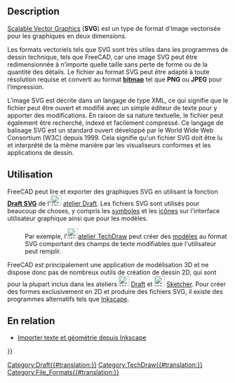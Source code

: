<languages/>
{{TOCright}}

== Description ==

[https://fr.wikipedia.org/wiki/Scalable_Vector_Graphics Scalable Vector Graphics] ('''SVG''') est un type de format d'image vectorisée pour les graphiques en deux dimensions.

Les formats vectoriels tels que SVG sont très utiles dans les programmes de dessin technique, tels que FreeCAD, car une image SVG peut être redimensionnée à n’importe quelle taille sans perte de forme ou de la quantité des détails. Le fichier au format SVG peut être adapté à toute résolution requise et converti au format [[bitmap/fr|'''bitmap''']] tel que '''PNG''' ou '''JPEG''' pour l’impression.

L'image SVG est décrite dans un langage de type XML, ce qui signifie que le fichier peut être ouvert et modifié avec un simple éditeur de texte pour y apporter des modifications. En raison de sa nature textuelle, le fichier peut également être recherché, indexé et facilement compressé. Ce langage de balisage SVG est un standard ouvert développé par le World Wide Web Consortium (W3C) depuis 1999. Cela signifie qu'un fichier SVG doit être lu et interprété de la même manière par les visualiseurs conformes et les applications de dessin.

<span id="Usage"></span>
== Utilisation ==

FreeCAD peut lire et exporter des graphiques SVG en utilisant la fonction [[Draft SVG/fr|'''Draft SVG''']] de l'[[Image:Workbench_Draft.svg|24px]] [[Draft Workbench/fr|atelier Draft]]. Les fichiers SVG sont utilisés pour beaucoup de choses, y compris les [[TechDraw_Symbol/fr|symboles]] et les [[Artwork_Guidelines/fr|icônes]] sur l'interface utilisateur graphique ainsi que pour les modèles.
: Par exemple, l'[[Image:Workbench_TechDraw.svg|24px]][[TechDraw Workbench/fr|atelier TechDraw]] peut créer des [[TechDraw Templates/fr|modèles]] au format SVG comportant des champs de texte modifiables que l'utilisateur peut remplir.

FreeCAD est principalement une application de modélisation 3D et ne dispose donc pas de nombreux outils de création de dessin 2D, qui sont pour la plupart inclus dans les ateliers [[Image:Workbench_Draft.svg|24px]] [[Draft Workbench/fr|Draft]] et [[Image:Workbench_Sketcher.svg|24px]] [[Sketcher Workbench/fr|Sketcher]]. Pour créer des formes exclusivement en 2D et produire des fichiers SVG, il existe des programmes alternatifs tels que [https://fr.wikipedia.org/wiki/Inkscape Inkscape].

<span id="Related"></span>
==En relation==

* [[Import_text_and_geometry_from_Inkscape/fr|Importer texte et géométrie depuis Inkscape]]


[[Category:Draft{{#translation:}}]]
[[Category:TechDraw{{#translation:}}]]
{{Userdocnavi{{#translation:}}}}
[[Category:File_Formats{{#translation:}}]]